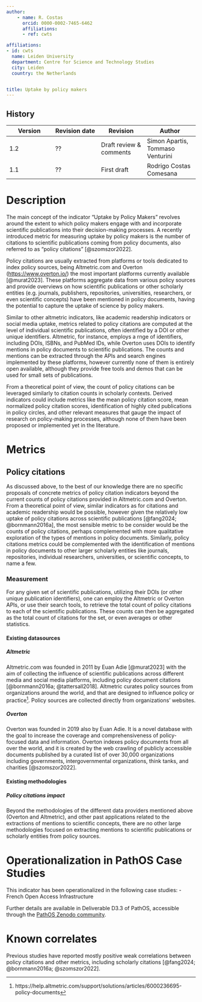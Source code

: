 ```yaml
---
author:
    - name: R. Costas
      orcid: 0000-0002-7465-6462
      affiliations:
      - ref: cwts

affiliations:
- id: cwts
  name: Leiden University
  department: Centre for Science and Technology Studies
  city: Leiden
  country: the Netherlands


title: Uptake by policy makers
---
```



::: {.callout collapse="true"}


# History

| Version | Revision date | Revision                | Author                           |
|------------------|------------------|------------------|--------------------|
| 1.2     | ??            | Draft review & comments | Simon Apartis, Tommaso Venturini |
| 1.1     | ??            | First draft             | Rodrigo Costas Comesana          |

:::

# Description

The main concept of the indicator "Uptake by Policy Makers" revolves around the extent to which policy makers engage with and incorporate scientific publications into their decision-making processes. A recently introduced metric for measuring uptake by policy makers is the number of citations to scientific publications coming from policy documents, also referred to as “policy citations” [@szomszor2022].

Policy citations are usually extracted from platforms or tools dedicated to index policy sources, being Altmetric.com and Overton (<https://www.overton.io/>) the most important platforms currently available [@murat2023]. These platforms aggregate data from various policy sources and provide overviews on how scientific publications or other scholarly entities (e.g. journals, publishers, repositories, universities, researchers, or even scientific concepts) have been mentioned in policy documents, having the potential to capture the uptake of science by policy makers.

Similar to other altmetric indicators, like academic readership indicators or social media uptake, metrics related to policy citations are computed at the level of individual scientific publications, often identified by a DOI or other unique identifiers. Altmetric, for instance, employs a rnge of identifiers, including DOIs, ISBNs, and PubMed IDs, while Overton uses DOIs to identify mentions in policy documents to scientific publications. The counts and mentions can be extracted through the APIs and search engines implemented by these platforms, however currently none of them is entirely open available, although they provide free tools and demos that can be used for small sets of publications.

From a theoretical point of view, the count of policy citations can be leveraged similarly to citation counts in scholarly contexts. Derived indicators could include metrics like the mean policy citation score, mean normalized policy citation scores, identification of highly cited publications in policy circles, and other relevant measures that gauge the impact of research on policy-making processes, although none of them have been proposed or implemented yet in the literature.

# Metrics

## Policy citations

As discussed above, to the best of our knowledge there are no specific proposals of concrete metrics of policy citation indicators beyond the current counts of policy citations provided in Altmetric.com and Overton. From a theoretical point of view, similar indicators as for citations and academic readership would be possible, however given the relatively low uptake of policy citations across scientific publications [@fang2024; @bornmann2016a], the most sensible metric to be consider would be the counts of policy citations, perhaps complemented with more qualitative exploration of the types of mentions in policy documents. Similarly, policy citations metrics could be complemented with the identification of mentions in policy documents to other larger scholarly entities like journals, repositories, individual researchers, universities, or scientific concepts, to name a few.

### Measurement

For any given set of scientific publications, utilizing their DOIs (or other unique publication identifiers), one can employ the Altmetric or Overton APIs, or use their search tools, to retrieve the total count of policy citations to each of the scientific publications. These counts can then be aggregated as the total count of citations for the set, or even averages or other statistics.

#### Existing datasources

##### Altmetric

Altmetric.com was founded in 2011 by Euan Adie [@murat2023] with the aim of collecting the influence of scientific publications across different media and social media platforms, including policy document citations [@bornmann2016a; @tattersall2018]. Altmetric curates policy sources from organizations around the world, and that are designed to influence policy or practice[^1]. Policy sources are collected directly from organizations’ websites.

[^1]: https://help.altmetric.com/support/solutions/articles/6000236695-policy-documents

##### Overton

Overton was founded in 2019 also by Euan Adie. It is a novel database with the goal to increase the coverage and comprehensiveness of policy-focused data and information. Overton indexes policy documents from all over the world, and it is created by the web crawling of publicly accessible documents published by a curated list of over 30,000 organizations including governments, intergovernmental organizations, think tanks, and charities [@szomszor2022].

#### Existing methodologies

##### Policy citations impact

Beyond the methodologies of the different data providers mentioned above (Overton and Altmetric), and other past applications related to the extractions of mentions to scientific concepts, there are no other large methodologies focused on extracting mentions to scientific publications or scholarly entities from policy sources.

# Operationalization in PathOS Case Studies

This indicator has been operationalized in the following case studies:
- French Open Access Infrastructure

Further details are available in Deliverable D3.3 of PathOS, accessible through the [PathOS Zenodo community](https://zenodo.org/communities/pathos/records?q=&l=list&p=1&s=10&sort=newest).

# Known correlates

Previous studies have reported mostly positive weak correlations between policy citations and other metrics, including scholarly citations [@fang2024; @bornmann2016a; @szomszor2022].